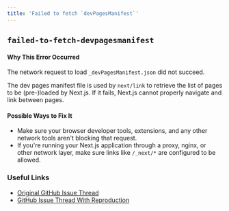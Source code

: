 ```yaml
---
title: 'Failed to fetch `devPagesManifest`'
---
```


## `failed-to-fetch-devpagesmanifest`

#### Why This Error Occurred

The network request to load `_devPagesManifest.json` did not succeed.

The dev pages manifest file is used by `next/link` to retrieve the list of pages to be (pre-)loaded by Next.js.
If it fails, Next.js cannot properly navigate and link between pages.

#### Possible Ways to Fix It

- Make sure your browser developer tools, extensions, and any other network tools aren't blocking that request.
- If you're running your Next.js application through a proxy, nginx, or other network layer, make sure links like `/_next/*` are configured to be allowed.

### Useful Links

- [Original GitHub Issue Thread](https://github.com/vercel/next.js/issues/16874)
- [GitHub Issue Thread With Reproduction](https://github.com/vercel/next.js/issues/38047)
